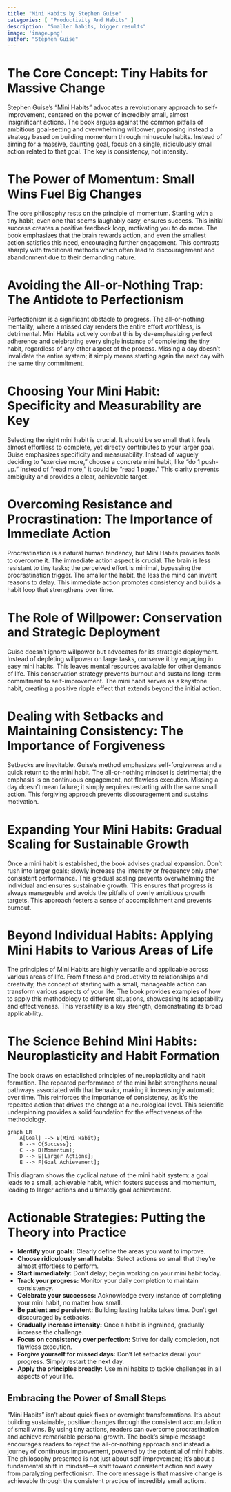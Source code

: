 ```yaml
---
title: "Mini Habits by Stephen Guise"
categories: [ "Productivity And Habits" ]
description: "Smaller habits, bigger results"
image: 'image.png'
author: "Stephen Guise"
---
```

# The Core Concept: Tiny Habits for Massive Change

Stephen Guise's "Mini Habits" advocates a revolutionary approach to self-improvement, centered on the power of incredibly small, almost insignificant actions.  The book argues against the common pitfalls of ambitious goal-setting and overwhelming willpower, proposing instead a strategy based on building momentum through minuscule habits.  Instead of aiming for a massive, daunting goal, focus on a single, ridiculously small action related to that goal. The key is consistency, not intensity.

# The Power of Momentum: Small Wins Fuel Big Changes

The core philosophy rests on the principle of momentum.  Starting with a tiny habit, even one that seems laughably easy, ensures success. This initial success creates a positive feedback loop, motivating you to do more.  The book emphasizes that the brain rewards action, and even the smallest action satisfies this need, encouraging further engagement.  This contrasts sharply with traditional methods which often lead to discouragement and abandonment due to their demanding nature.

# Avoiding the All-or-Nothing Trap:  The Antidote to Perfectionism

Perfectionism is a significant obstacle to progress.  The all-or-nothing mentality, where a missed day renders the entire effort worthless, is detrimental. Mini Habits actively combat this by de-emphasizing perfect adherence and celebrating every single instance of completing the tiny habit, regardless of any other aspect of the process. Missing a day doesn't invalidate the entire system; it simply means starting again the next day with the same tiny commitment.

# Choosing Your Mini Habit:  Specificity and Measurability are Key

Selecting the right mini habit is crucial.  It should be so small that it feels almost effortless to complete, yet directly contributes to your larger goal.  Guise emphasizes specificity and measurability.  Instead of vaguely deciding to "exercise more," choose a concrete mini habit, like "do 1 push-up."  Instead of "read more," it could be "read 1 page." This clarity prevents ambiguity and provides a clear, achievable target.

# Overcoming Resistance and Procrastination:  The Importance of Immediate Action

Procrastination is a natural human tendency, but Mini Habits provides tools to overcome it. The immediate action aspect is crucial.  The brain is less resistant to tiny tasks; the perceived effort is minimal, bypassing the procrastination trigger.  The smaller the habit, the less the mind can invent reasons to delay. This immediate action promotes consistency and builds a habit loop that strengthens over time.

# The Role of Willpower: Conservation and Strategic Deployment

Guise doesn't ignore willpower but advocates for its strategic deployment.  Instead of depleting willpower on large tasks, conserve it by engaging in easy mini habits. This leaves mental resources available for other demands of life. This conservation strategy prevents burnout and sustains long-term commitment to self-improvement.  The mini habit serves as a keystone habit, creating a positive ripple effect that extends beyond the initial action.

# Dealing with Setbacks and Maintaining Consistency:  The Importance of Forgiveness

Setbacks are inevitable.  Guise's method emphasizes self-forgiveness and a quick return to the mini habit.  The all-or-nothing mindset is detrimental; the emphasis is on continuous engagement, not flawless execution. Missing a day doesn't mean failure; it simply requires restarting with the same small action. This forgiving approach prevents discouragement and sustains motivation.

# Expanding Your Mini Habits: Gradual Scaling for Sustainable Growth

Once a mini habit is established, the book advises gradual expansion.  Don't rush into larger goals; slowly increase the intensity or frequency only after consistent performance.  This gradual scaling prevents overwhelming the individual and ensures sustainable growth.  This ensures that progress is always manageable and avoids the pitfalls of overly ambitious growth targets.  This approach fosters a sense of accomplishment and prevents burnout.

#  Beyond Individual Habits:  Applying Mini Habits to Various Areas of Life

The principles of Mini Habits are highly versatile and applicable across various areas of life. From fitness and productivity to relationships and creativity, the concept of starting with a small, manageable action can transform various aspects of your life.  The book provides examples of how to apply this methodology to different situations, showcasing its adaptability and effectiveness.  This versatility is a key strength, demonstrating its broad applicability.

# The Science Behind Mini Habits:  Neuroplasticity and Habit Formation

The book draws on established principles of neuroplasticity and habit formation.  The repeated performance of the mini habit strengthens neural pathways associated with that behavior, making it increasingly automatic over time.  This reinforces the importance of consistency, as it's the repeated action that drives the change at a neurological level.  This scientific underpinning provides a solid foundation for the effectiveness of the methodology.


```mermaid
graph LR
    A[Goal] --> B(Mini Habit);
    B --> C{Success};
    C --> D[Momentum];
    D --> E[Larger Actions];
    E --> F[Goal Achievement];
```

This diagram shows the cyclical nature of the mini habit system: a goal leads to a small, achievable habit, which fosters success and momentum, leading to larger actions and ultimately goal achievement.


# Actionable Strategies: Putting the Theory into Practice

* **Identify your goals:**  Clearly define the areas you want to improve.
* **Choose ridiculously small habits:**  Select actions so small that they're almost effortless to perform.
* **Start immediately:** Don't delay; begin working on your mini habit today.
* **Track your progress:**  Monitor your daily completion to maintain consistency.
* **Celebrate your successes:** Acknowledge every instance of completing your mini habit, no matter how small.
* **Be patient and persistent:**  Building lasting habits takes time.  Don't get discouraged by setbacks.
* **Gradually increase intensity:**  Once a habit is ingrained, gradually increase the challenge.
* **Focus on consistency over perfection:** Strive for daily completion, not flawless execution.
* **Forgive yourself for missed days:**  Don't let setbacks derail your progress. Simply restart the next day.
* **Apply the principles broadly:**  Use mini habits to tackle challenges in all aspects of your life.

##  Embracing the Power of Small Steps

"Mini Habits" isn't about quick fixes or overnight transformations. It's about building sustainable, positive changes through the consistent accumulation of small wins. By using tiny actions, readers can overcome procrastination and achieve remarkable personal growth. The book's simple message encourages readers to reject the all-or-nothing approach and instead a journey of continuous improvement, powered by the potential of mini habits. The philosophy presented is not just about self-improvement; it's about a fundamental shift in mindset—a shift toward consistent action and away from paralyzing perfectionism. The core message is that massive change is achievable through the consistent practice of incredibly small actions.

